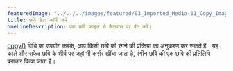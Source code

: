 ---
featuredImage: "../../../images/featured/03_Imported_Media-01_Copy_Image_Data-thumbnail.png"
title: छवि डेटा कॉपी करें
oneLineDescription: एक छवि फ़ाइल से कैनवास पर पेंट करें।
---

<a href='https://p5js.org/reference/#/p5/copy' target='_blank'>copy()</a> विधि का उपयोग करके, आप किसी छवि को रंगने की प्रक्रिया का अनुकरण कर सकते हैं। यह काले और सफेद छवि के शीर्ष पर जहां भी कर्सर खींचा जाता है, रंगीन छवि की एक छवि की प्रतिलिपि बनाकर किया जाता है।